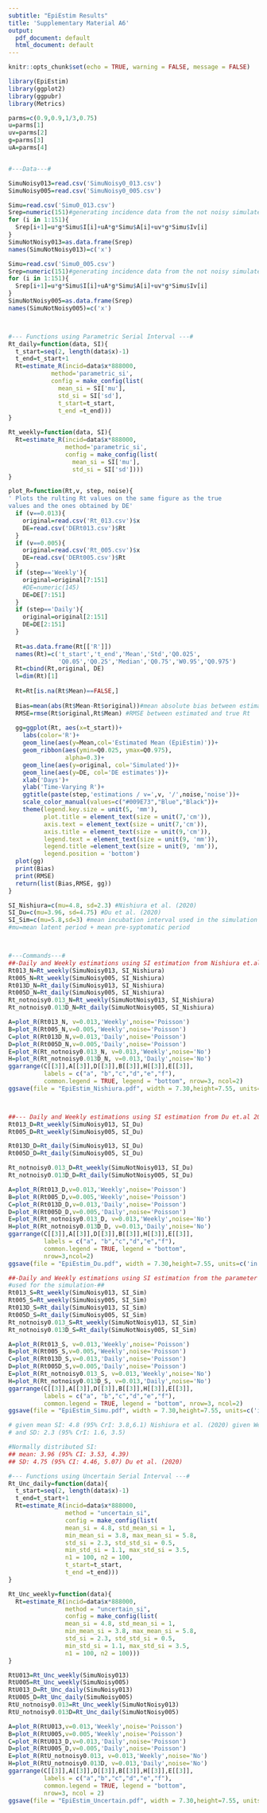 ---
subtitle: "EpiEstim Results"
title: 'Supplementary Material A6'
output:
  pdf_document: default
  html_document: default
---
```{r setup, include=FALSE, message=FALSE, warning=FALSE}
knitr::opts_chunk$set(echo = TRUE, warning = FALSE, message = FALSE)
```

```{r Parameters and data}
library(EpiEstim)
library(ggplot2)
library(ggpubr)
library(Metrics)

parms=c(0.9,0.9,1/3,0.75)
u=parms[1]
uv=parms[2]
g=parms[3]
uA=parms[4]


#---Data---#

SimuNoisy013=read.csv('SimuNoisy0_013.csv')
SimuNoisy005=read.csv('SimuNoisy0_005.csv')

Simu=read.csv('Simu0_013.csv')
Srep=numeric(151)#generating incidence data from the not noisy simulated data
for (i in 1:151){ 
  Srep[i+1]=u*g*Simu$I[i]+uA*g*Simu$A[i]+uv*g*Simu$Iv[i]
}
SimuNotNoisy013=as.data.frame(Srep)
names(SimuNotNoisy013)=c('x')

Simu=read.csv('Simu0_005.csv')
Srep=numeric(151)#generating incidence data from the not noisy simulated data
for (i in 1:151){ 
  Srep[i+1]=u*g*Simu$I[i]+uA*g*Simu$A[i]+uv*g*Simu$Iv[i]
}
SimuNotNoisy005=as.data.frame(Srep)
names(SimuNotNoisy005)=c('x')



#--- Functions using Parametric Serial Interval ---#
Rt_daily=function(data, SI){
  t_start=seq(2, length(data$x)-1)
  t_end=t_start+1
  Rt=estimate_R(incid=data$x*888000,
            method='parametric_si',
            config = make_config(list(
              mean_si = SI['mu'], 
              std_si = SI['sd'], 
              t_start=t_start, 
              t_end =t_end)))
}

Rt_weekly=function(data, SI){
  Rt=estimate_R(incid=data$x*888000,
                method='parametric_si',
                config = make_config(list(
                  mean_si = SI['mu'], 
                  std_si = SI['sd'])))
}
```

```{r}
plot_R=function(Rt,v, step, noise){
' Plots the rulting Rt values on the same figure as the true
values and the ones obtained by DE'
  if (v==0.013){
    original=read.csv('Rt_013.csv')$x
    DE=read.csv('DERt013.csv')$Rt
  }
  if (v==0.005){
    original=read.csv('Rt_005.csv')$x
    DE=read.csv('DERt005.csv')$Rt
  }
  if (step=='Weekly'){
    original=original[7:151]
    #DE=numeric(145)
    DE=DE[7:151]
  }
  if (step=='Daily'){
    original=original[2:151]
    DE=DE[2:151]
  }
  
  Rt=as.data.frame(Rt[['R']])
  names(Rt)=c('t_start','t_end','Mean','Std','Q0.025',
              'Q0.05','Q0.25','Median','Q0.75','W0.95','Q0.975')
  Rt=cbind(Rt,original, DE)
  l=dim(Rt)[1]
  
  Rt=Rt[is.na(Rt$Mean)==FALSE,]
  
  Bias=mean(abs(Rt$Mean-Rt$original))#mean absolute bias between estimated and true Rt
  RMSE=rmse(Rt$original,Rt$Mean) #RMSE between estimated and true Rt
    
  gg=ggplot(Rt, aes(x=t_start))+
    labs(color='R')+
    geom_line(aes(y=Mean,col='Estimated Mean (EpiEstim)'))+
    geom_ribbon(aes(ymin=Q0.025, ymax=Q0.975),
                alpha=0.3)+
    geom_line(aes(y=original, col='Simulated'))+
    geom_line(aes(y=DE, col='DE estimates'))+
    xlab('Days')+
    ylab('Time-Varying R')+
    ggtitle(paste(step,'estimations / v=',v, '/',noise,'noise'))+
    scale_color_manual(values=c("#009E73","Blue","Black"))+
    theme(legend.key.size = unit(5, 'mm'), 
          plot.title = element_text(size = unit(7,'cm')),
          axis.text = element_text(size = unit(7,'cm')),
          axis.title = element_text(size = unit(9,'cm')),
          legend.text = element_text(size = unit(9, 'mm')),
          legend.title =element_text(size = unit(9, 'mm')),
          legend.position = 'bottom')
  plot(gg)
  print(Bias)
  print(RMSE)
  return(list(Bias,RMSE, gg))
}
```


```{r message=FALSE, warning=FALSE}
SI_Nishiura=c(mu=4.8, sd=2.3) #Nishiura et al. (2020) 
SI_Du=c(mu=3.96, sd=4.75) #Du et al. (2020)
SI_Sim=c(mu=5.8,sd=3) #mean incubation interval used in the simulation
#mu=mean latent period + mean pre-syptomatic period 



#---Commands---#
##-Daily and Weekly estimations using SI estimation from Nishiura et.al 2020-##
Rt013_N=Rt_weekly(SimuNoisy013, SI_Nishiura)
Rt005_N=Rt_weekly(SimuNoisy005, SI_Nishiura)
Rt013D_N=Rt_daily(SimuNoisy013, SI_Nishiura)
Rt005D_N=Rt_daily(SimuNoisy005, SI_Nishiura)
Rt_notnoisy0.013_N=Rt_weekly(SimuNotNoisy013, SI_Nishiura)
Rt_notnoisy0.013D_N=Rt_daily(SimuNotNoisy005, SI_Nishiura)

A=plot_R(Rt013_N, v=0.013,'Weekly',noise='Poisson')
B=plot_R(Rt005_N,v=0.005,'Weekly',noise='Poisson')
C=plot_R(Rt013D_N,v=0.013,'Daily',noise='Poisson')
D=plot_R(Rt005D_N,v=0.005,'Daily',noise='Poisson')
E=plot_R(Rt_notnoisy0.013_N, v=0.013,'Weekly',noise='No')
H=plot_R(Rt_notnoisy0.013D_N, v=0.013,'Daily',noise='No')
ggarrange(C[[3]],A[[3]],D[[3]],B[[3]],H[[3]],E[[3]],
          labels = c("a", "b","c","d","e","f"), 
          common.legend = TRUE, legend = "bottom", nrow=3, ncol=2)
ggsave(file = "EpiEstim_Nishiura.pdf", width = 7.30,height=7.55, units=c('in'))



##--- Daily and Weekly estimations using SI estimation from Du et.al 2020 ---##
Rt013_D=Rt_weekly(SimuNoisy013, SI_Du)
Rt005_D=Rt_weekly(SimuNoisy005, SI_Du)

Rt013D_D=Rt_daily(SimuNoisy013, SI_Du)
Rt005D_D=Rt_daily(SimuNoisy005, SI_Du)

Rt_notnoisy0.013_D=Rt_weekly(SimuNotNoisy013, SI_Du)
Rt_notnoisy0.013D_D=Rt_daily(SimuNotNoisy005, SI_Du)

A=plot_R(Rt013_D,v=0.013,'Weekly',noise='Poisson')
B=plot_R(Rt005_D,v=0.005,'Weekly',noise='Poisson')
C=plot_R(Rt013D_D,v=0.013,'Daily',noise='Poisson')
D=plot_R(Rt005D_D,v=0.005,'Daily',noise='Poisson')
E=plot_R(Rt_notnoisy0.013_D, v=0.013,'Weekly',noise='No')
H=plot_R(Rt_notnoisy0.013D_D, v=0.013,'Daily',noise='No')
ggarrange(C[[3]],A[[3]],D[[3]],B[[3]],H[[3]],E[[3]], 
          labels = c("a", "b","c","d","e","f"), 
          common.legend = TRUE, legend = "bottom",
          nrow=3,ncol=2)
ggsave(file = "EpiEstim_Du.pdf", width = 7.30,height=7.55, units=c('in'))
```

```{r}
##-Daily and Weekly estimations using SI estimation from the parameter values
#used for the simulation-##
Rt013_S=Rt_weekly(SimuNoisy013, SI_Sim)
Rt005_S=Rt_weekly(SimuNoisy005, SI_Sim)
Rt013D_S=Rt_daily(SimuNoisy013, SI_Sim)
Rt005D_S=Rt_daily(SimuNoisy005, SI_Sim)
Rt_notnoisy0.013_S=Rt_weekly(SimuNotNoisy013, SI_Sim)
Rt_notnoisy0.013D_S=Rt_daily(SimuNotNoisy005, SI_Sim)

A=plot_R(Rt013_S, v=0.013,'Weekly',noise='Poisson')
B=plot_R(Rt005_S,v=0.005,'Weekly',noise='Poisson')
C=plot_R(Rt013D_S,v=0.013,'Daily',noise='Poisson')
D=plot_R(Rt005D_S,v=0.005,'Daily',noise='Poisson')
E=plot_R(Rt_notnoisy0.013_S, v=0.013,'Weekly',noise='No')
H=plot_R(Rt_notnoisy0.013D_S, v=0.013,'Daily',noise='No')
ggarrange(C[[3]],A[[3]],D[[3]],B[[3]],H[[3]],E[[3]],
          labels = c("a", "b","c","d","e","f"), 
          common.legend = TRUE, legend = "bottom", nrow=3, ncol=2)
ggsave(file = "EpiEstim_Simu.pdf", width = 7.30,height=7.55, units=c('in'))

```

```{r}
# given mean SI: 4.8 (95% CrI: 3.8,6.1) Nishiura et al. (2020) given Weibull distribution
# and SD: 2.3 (95% CrI: 1.6, 3.5) 

#Normally distributed SI:
## mean: 3.96 (95% CI: 3.53, 4.39)
## SD: 4.75 (95% CI: 4.46, 5.07) Du et al. (2020)

#--- Functions using Uncertain Serial Interval ---#
Rt_Unc_daily=function(data){
  t_start=seq(2, length(data$x)-1)
  t_end=t_start+1
  Rt=estimate_R(incid=data$x*888000,
                method = "uncertain_si",
                config = make_config(list(
                mean_si = 4.8, std_mean_si = 1,
                min_mean_si = 3.8, max_mean_si = 5.8,
                std_si = 2.3, std_std_si = 0.5,
                min_std_si = 1.1, max_std_si = 3.5,
                n1 = 100, n2 = 100,
                t_start=t_start, 
                t_end =t_end)))
}

Rt_Unc_weekly=function(data){
  Rt=estimate_R(incid=data$x*888000,
                method = "uncertain_si",
                config = make_config(list(
                mean_si = 4.8, std_mean_si = 1,
                min_mean_si = 3.8, max_mean_si = 5.8,
                std_si = 2.3, std_std_si = 0.5,
                min_std_si = 1.1, max_std_si = 3.5,
                n1 = 100, n2 = 100)))
}
```


```{r}
RtU013=Rt_Unc_weekly(SimuNoisy013)
RtU005=Rt_Unc_weekly(SimuNoisy005)
RtU013_D=Rt_Unc_daily(SimuNoisy013)
RtU005_D=Rt_Unc_daily(SimuNoisy005)
RtU_notnoisy0.013=Rt_Unc_weekly(SimuNotNoisy013)
RtU_notnoisy0.013D=Rt_Unc_daily(SimuNotNoisy005)

A=plot_R(RtU013,v=0.013,'Weekly',noise='Poisson')
B=plot_R(RtU005,v=0.005,'Weekly',noise='Poisson')
C=plot_R(RtU013_D,v=0.013,'Daily',noise='Poisson')
D=plot_R(RtU005_D,v=0.005,'Daily',noise='Poisson')
E=plot_R(RtU_notnoisy0.013, v=0.013,'Weekly',noise='No')
H=plot_R(RtU_notnoisy0.013D, v=0.013,'Daily',noise='No')
ggarrange(C[[3]],A[[3]],D[[3]],B[[3]],H[[3]],E[[3]],
          labels = c("a","b","c","d","e","f"), 
          common.legend = TRUE, legend = "bottom", 
          nrow=3, ncol = 2)
ggsave(file = "EpiEstim_Uncertain.pdf", width = 7.30,height=7.55, units=c('in'))
```
